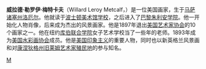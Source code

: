 {{Infobox artist
| bgcolour      = #6495ED
| name          = 威拉德·梅特卡夫
| image         = Willard L. Metcalf.jpg
| imagesize     = 
| caption       = Metcalf, c. 1920
| birth_name     = 
| birth_date     = {{birth date |1858|7|1|}}
| birth_place      = {{USA}}[[麻薩諸塞州|马萨诸塞州]][[洛厄尔_(马萨诸塞州)|洛厄尔]]
| death_date     = {{death date and age |1925|3|9|1858|7|1|}}
| death_place    = {{USA}}[[紐約州|紐約州]][[紐約市|紐約市]]
| nationality   = {{USA}}
| field         = [[油画|油画]]
| training      = [[塔夫茨大學美術館學校|波士顿美术馆学校]]、[[巴黎|巴黎]][[朱利安學院|朱利安學院]]
| movement      = 
| works         = 
| patrons       = 
| influenced by =
| influenced    =
| awards        = 
}}
'''威拉德·勒罗伊·梅特卡夫'''（Willard Leroy Metcalf，{{bd|1858年|7月1日|1925年|3月9日}}）是一位美国画家，生于[[麻薩諸塞州|马萨诸塞州]][[洛厄尔_(马萨诸塞州)|洛厄尔]]。他就读于[[塔夫茨大學美術館學校|波士顿美术馆学校]]，之后进入了[[巴黎|巴黎]][[朱利安學院|朱利安学院]]。他一开始化人物肖像，后来成为杰出的风景画家。他是1897年退出[[美国艺术家协会|美国艺术家协会]]的10个画家之一。他在纽约[[库伯联合学院|库伯联合学院]]女子艺术学校当了一些年的老师。1893年成为[[美国水彩画协会|美国水彩画协会]]成员。他是[[美国印象主义|美国印象主义]]的重要人物，同时也以新英格兰风景画和对[[康乃狄克州|康涅狄格州]][[舊萊姆_(康乃狄克州)|旧莱姆]][[艺术家殖民地|艺术家殖民地]]的参与知名。
{{Authority control}}
[[Category:美国画家|M]]